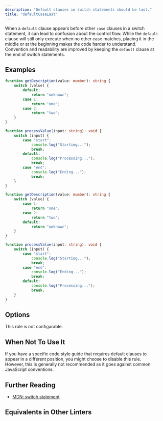 ```yaml
---
description: "Default clauses in switch statements should be last."
title: "defaultCaseLast"
---
```



<RuleSummary plugin="ts" rule="defaultCaseLast" />

When a `default` clause appears before other `case` clauses in a switch statement, it can lead to confusion about the control flow.
While the `default` clause will still only execute when no other case matches, placing it in the middle or at the beginning makes the code harder to understand.
Convention and readability are improved by keeping the `default` clause at the end of switch statements.

## Examples

<Tabs>
<TabItem label="❌ Incorrect">

```ts
function getDescription(value: number): string {
	switch (value) {
		default:
			return "unknown";
		case 1:
			return "one";
		case 2:
			return "two";
	}
}

function processValue(input: string): void {
	switch (input) {
		case "start":
			console.log("Starting...");
			break;
		default:
			console.log("Processing...");
			break;
		case "end":
			console.log("Ending...");
			break;
	}
}
```

</TabItem>
<TabItem label="✅ Correct">

```ts
function getDescription(value: number): string {
	switch (value) {
		case 1:
			return "one";
		case 2:
			return "two";
		default:
			return "unknown";
	}
}

function processValue(input: string): void {
	switch (input) {
		case "start":
			console.log("Starting...");
			break;
		case "end":
			console.log("Ending...");
			break;
		default:
			console.log("Processing...");
			break;
	}
}
```

</TabItem>
</Tabs>

## Options

This rule is not configurable.

## When Not To Use It

If you have a specific code style guide that requires default clauses to appear in a different position, you might choose to disable this rule.
However, this is generally not recommended as it goes against common JavaScript conventions.

## Further Reading

- [MDN: switch statement](https://developer.mozilla.org/en-US/docs/Web/JavaScript/Reference/Statements/switch)

## Equivalents in Other Linters

<RuleEquivalents pluginId="ts" ruleId="defaultCaseLast" />
